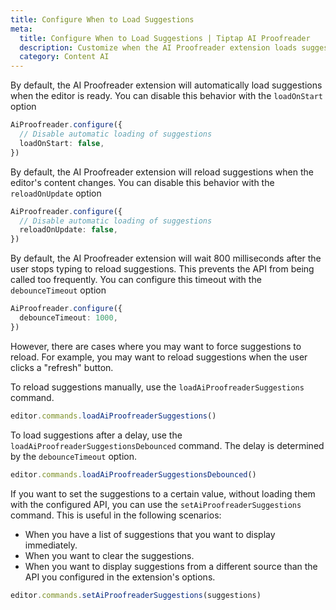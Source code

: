 ```yaml
---
title: Configure When to Load Suggestions
meta:
  title: Configure When to Load Suggestions | Tiptap AI Proofreader
  description: Customize when the AI Proofreader extension loads suggestions with options like loadOnStart and reloadOnUpdate.
  category: Content AI
---
```


By default, the AI Proofreader extension will automatically load suggestions when the editor is ready. You can disable this behavior with the `loadOnStart` option

```ts
AiProofreader.configure({
  // Disable automatic loading of suggestions
  loadOnStart: false,
})
```

By default, the AI Proofreader extension will reload suggestions when the editor's content changes. You can disable this behavior with the `reloadOnUpdate` option

```ts
AiProofreader.configure({
  // Disable automatic loading of suggestions
  reloadOnUpdate: false,
})
```

By default, the AI Proofreader extension will wait 800 milliseconds after the user stops typing to reload suggestions. This prevents the API from being called too frequently. You can configure this timeout with the `debounceTimeout` option

```ts
AiProofreader.configure({
  debounceTimeout: 1000,
})
```

However, there are cases where you may want to force suggestions to reload. For example, you may want to reload suggestions when the user clicks a "refresh" button.

To reload suggestions manually, use the `loadAiProofreaderSuggestions` command.

```ts
editor.commands.loadAiProofreaderSuggestions()
```

To load suggestions after a delay, use the `loadAiProofreaderSuggestionsDebounced` command. The delay is determined by the `debounceTimeout` option.

```ts
editor.commands.loadAiProofreaderSuggestionsDebounced()
```

If you want to set the suggestions to a certain value, without loading them with the configured API, you can use the `setAiProofreaderSuggestions` command. This is useful in the following scenarios:

- When you have a list of suggestions that you want to display immediately.
- When you want to clear the suggestions.
- When you want to display suggestions from a different source than the API you configured in the extension's options.

```ts
editor.commands.setAiProofreaderSuggestions(suggestions)
```
